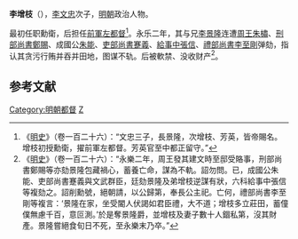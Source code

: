 '''李增枝'''（{{bd|？||？|catIdx=L李}}），[[李文忠|李文忠]]次子，[[明朝|明朝]]政治人物。

最初任职勳衛，后担任[[前軍左都督|前軍左都督]]<ref>《[[明史|明史]]》（卷一百二十六）：“文忠三子，長景隆，次增枝、芳英，皆帝賜名。增枝初授勳衛，擢前軍左都督。芳英官至中都正留守。”</ref>。永乐二年，其与兄[[李景隆|李景隆]]连遭[[明朝藩王列表_(周王系)|周王]][[朱橚|朱橚]]、[[刑部尚書|刑部尚書]][[鄭賜|鄭賜]]、成國公[[朱能_(明朝)|朱能]]、[[吏部尚書|吏部尚書]][[蹇義|蹇義]]、[[給事中|給事中]][[张信_(举人)|張信]]、[[禮部尚書|禮部尚書]][[李至剛|李至剛]]弹劾，指认其贪污行贿并吞并田地，图谋不轨。后被軟禁、没收财产<ref>《[[明史|明史]]》（卷一百二十六）：“永樂二年，周王發其建文時至邸受賂事，刑部尚書鄭賜等亦劾景隆包藏禍心，蓄養亡命，謀為不軌。詔勿問。已，成國公朱能、吏部尚書蹇義與文武群臣，廷劾景隆及弟增枝逆謀有狀，六科給事中張信等複劾之。詔削勳號，絕朝請，以公歸第，奉長公主祀。亡何，禮部尚書李至剛等複言：‘景隆在家，坐受閽人伏謁如君臣禮，大不道；增枝多立莊田，蓄僮僕無慮千百，意叵測。’於是奪景隆爵，並增枝及妻子數十人錮私第，沒其財產。景隆嘗絕食旬日不死，至永樂末乃卒。”</ref>。

{{Ahnentafel top}}<center>
{{ahnentafel-compact5
|boxstyle_1=background-color: #ff8000;
|boxstyle_2=background-color: #ff6700;
|boxstyle_3=background-color: #ff4e00;
|boxstyle_4=background-color: #ff3500;
|boxstyle_5=background-color: #ff1c00;
|1=（已革）'''[[前军左都督|前军左都督]]李增枝'''
|2='''父：'''（追封）岐阳武靖王[[李文忠|李文忠]]
|3=
|4='''祖父：'''曹国公（追封）陇西恭献王[[李贞_(明朝)|李贞]]
|5='''祖母：'''（追封）[[曹国公主|曹国公主]]朱佛女
|6=
|7=
|8=
|9=
|10='''外曾祖父：'''<br>（追尊）仁祖淳皇帝[[朱世珍|朱世珍]]
|11='''外曾祖母：'''（追尊）[[淳皇后|淳皇后]]陈氏
|12=
|13=
|14=
|15=
|16=
|17=
|18=
|19=
|20='''外高祖父：'''<br>（追尊）熙祖裕皇帝[[朱初一|朱初一]]
|21='''外高祖母：'''（追尊）[[裕皇后|裕皇后]]王氏
|22='''外高祖父：'''（追封）[[杨王|杨王]]陈氏
|23='''外高祖母：'''（追封）杨王夫人
|24=
|25=
|26=
|27=
|28=
|29=
|30=
|31=
}}</center>
{{ahnentafel bottom}}

==参考文献==
{{wikisource|明史/卷126}}
<div class="references-small">
<references></references>
</div>

{{明朝人物小作品}}
[[Category:明朝都督|Category:明朝都督]]
[[Category:李姓|Z]]